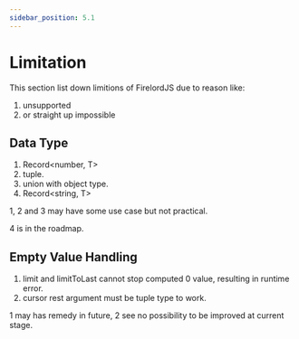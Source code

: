 ```yaml
---
sidebar_position: 5.1
---
```


# Limitation

This section list down limitions of FirelordJS due to reason like:

1. unsupported
2. or straight up impossible

## Data Type

1. Record<number, T>
2. tuple.
3. union with object type.
4. Record<string, T>

1, 2 and 3 may have some use case but not practical.

4 is in the roadmap.

## Empty Value Handling

1. limit and limitToLast cannot stop computed 0 value, resulting in runtime error.
2. cursor rest argument must be tuple type to work.

1 may has remedy in future, 2 see no possibility to be improved at current stage.
